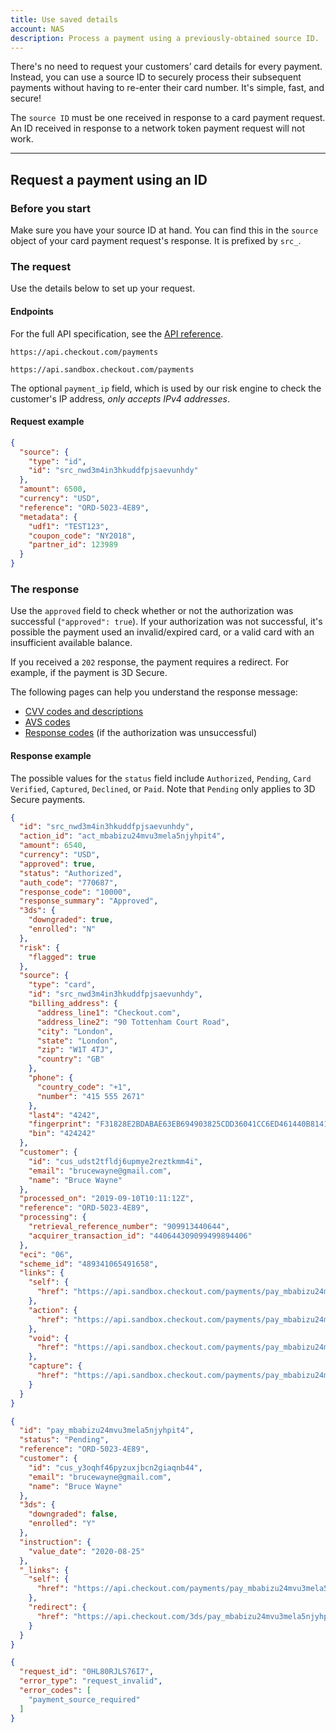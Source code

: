 ```yaml
---
title: Use saved details
account: NAS
description: Process a payment using a previously-obtained source ID.
---
```


There's no need to request your customers’ card details for every payment. Instead, you can use a source ID to securely process their subsequent payments without having to re-enter their card number. It's simple, fast, and secure!

<TipBox variant="note">

The `source ID` must be one received in response to a card payment request. An ID received in response to a network token payment request will not work.

</TipBox>

---

## Request a payment using an ID

### Before you start

Make sure you have your source ID at hand. You can find this in the `source` object of your card payment request's response. It is prefixed by `src_`.

### The request

Use the details below to set up your request.

#### Endpoints

For the full API specification, see the [API reference](https://api-reference.checkout.com/preview/crusoe/#tag/Payments).

<tabs>
<tab title="Live">
<LineCodeWrapper type="post">

`https://api.checkout.com/payments`

</LineCodeWrapper>
</tab>
<tab title="Sandbox">
<LineCodeWrapper type="post">

`https://api.sandbox.checkout.com/payments`

</LineCodeWrapper>
</tab>
</tabs>

<TipBox variant="info" title="IPv4 or IPv6 addresses?">

The optional `payment_ip` field, which is used by our risk engine to check the customer's IP address, _only accepts IPv4 addresses_.

</TipBox>

#### Request example

```json
{
  "source": {
    "type": "id",
    "id": "src_nwd3m4in3hkuddfpjsaevunhdy"
  },
  "amount": 6500,
  "currency": "USD",
  "reference": "ORD-5023-4E89",
  "metadata": {
    "udf1": "TEST123",
    "coupon_code": "NY2018",
    "partner_id": 123989
  }
}
```
### The response

Use the `approved` field to check whether or not the authorization was successful (`"approved": true`). If your authorization was not successful, it's possible the payment used an invalid/expired card, or a valid card with an insufficient available balance.

If you received a `202` response, the payment requires a redirect. For example, if the payment is 3D Secure.

<TipBox variant="success">

The following pages can help you understand the response message:

- [CVV codes and descriptions](/resources/codes/cvv-response-codes)
- [AVS codes](/resources/codes/avs-codes)
- [Response codes](/resources/codes/response-codes) (if the authorization was unsuccessful)

</TipBox>

#### Response example

The possible values for the `status` field include `Authorized`, `Pending`, `Card Verified`, `Captured`, `Declined`, or `Paid`. Note that `Pending` only applies to 3D Secure payments.

<tabs>
<tab title="201 Success">

```json withBorder=false
{
  "id": "src_nwd3m4in3hkuddfpjsaevunhdy",
  "action_id": "act_mbabizu24mvu3mela5njyhpit4",
  "amount": 6540,
  "currency": "USD",
  "approved": true,
  "status": "Authorized",
  "auth_code": "770687",
  "response_code": "10000",
  "response_summary": "Approved",
  "3ds": {
    "downgraded": true,
    "enrolled": "N"
  },
  "risk": {
    "flagged": true
  },
  "source": {
    "type": "card",
    "id": "src_nwd3m4in3hkuddfpjsaevunhdy",
    "billing_address": {
      "address_line1": "Checkout.com",
      "address_line2": "90 Tottenham Court Road",
      "city": "London",
      "state": "London",
      "zip": "W1T 4TJ",
      "country": "GB"
    },
    "phone": {
      "country_code": "+1",
      "number": "415 555 2671"
    },
    "last4": "4242",
    "fingerprint": "F31828E2BDABAE63EB694903825CDD36041CC6ED461440B81415895855502832",
    "bin": "424242"
  },
  "customer": {
    "id": "cus_udst2tfldj6upmye2reztkmm4i",
    "email": "brucewayne@gmail.com",
    "name": "Bruce Wayne"
  },
  "processed_on": "2019-09-10T10:11:12Z",
  "reference": "ORD-5023-4E89",
  "processing": {
    "retrieval_reference_number": "909913440644",
    "acquirer_transaction_id": "440644309099499894406"
  },
  "eci": "06",
  "scheme_id": "489341065491658",
  "links": {
    "self": {
      "href": "https://api.sandbox.checkout.com/payments/pay_mbabizu24mvu3mela5njyhpit4"
    },
    "action": {
      "href": "https://api.sandbox.checkout.com/payments/pay_mbabizu24mvu3mela5njyhpit4/actions"
    },
    "void": {
      "href": "https://api.sandbox.checkout.com/payments/pay_mbabizu24mvu3mela5njyhpit4/captures"
    },
    "capture": {
      "href": "https://api.sandbox.checkout.com/payments/pay_mbabizu24mvu3mela5njyhpit4/voids"
    }
  }
}
```
</tab>
<tab title="202 Payment asynchronous / further action required">

```json withBorder=false
{
  "id": "pay_mbabizu24mvu3mela5njyhpit4",
  "status": "Pending",
  "reference": "ORD-5023-4E89",
  "customer": {
    "id": "cus_y3oqhf46pyzuxjbcn2giaqnb44",
    "email": "brucewayne@gmail.com",
    "name": "Bruce Wayne"
  },
  "3ds": {
    "downgraded": false,
    "enrolled": "Y"
  },
  "instruction": {
    "value_date": "2020-08-25"
  },
  "_links": {
    "self": {
      "href": "https://api.checkout.com/payments/pay_mbabizu24mvu3mela5njyhpit4"
    },
    "redirect": {
      "href": "https://api.checkout.com/3ds/pay_mbabizu24mvu3mela5njyhpit4"
    }
  }
}
```

</tab>
<tab title="422 Invalid data was sent">

```json withBorder=false
{
  "request_id": "0HL80RJLS76I7",
  "error_type": "request_invalid",
  "error_codes": [
    "payment_source_required"
  ]
}
```

</tab>
</tabs>
